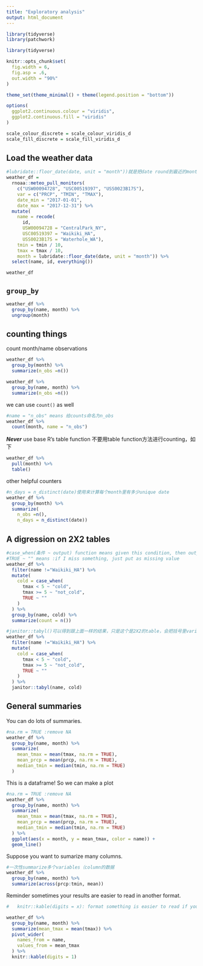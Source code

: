 ```yaml
---
title: "Exploratory analysis"
output: html_document
---
```


```r
library(tidyverse)
library(patchwork)
```


```r
library(tidyverse)

knitr::opts_chunk$set(
  fig.width = 6,
  fig.asp = .6,
  out.width = "90%"
)

theme_set(theme_minimal() + theme(legend.position = "bottom"))

options(
  ggplot2.continuous.colour = "viridis",
  ggplot2.continuous.fill = "viridis"
)

scale_colour_discrete = scale_colour_viridis_d
scale_fill_discrete = scale_fill_viridis_d
```

## Load the weather data

```r
#lubridate::floor_date(date, unit = "month"))就是把date round到最近的month里，这样2017-01-10在一个新的叫month的variable里就变成2017-01-01
weather_df = 
  rnoaa::meteo_pull_monitors(
    c("USW00094728", "USC00519397", "USS0023B17S"),
    var = c("PRCP", "TMIN", "TMAX"), 
    date_min = "2017-01-01",
    date_max = "2017-12-31") %>%
  mutate(
    name = recode(
      id, 
      USW00094728 = "CentralPark_NY", 
      USC00519397 = "Waikiki_HA",
      USS0023B17S = "Waterhole_WA"),
    tmin = tmin / 10,
    tmax = tmax / 10,
    month = lubridate::floor_date(date, unit = "month")) %>%
  select(name, id, everything())

weather_df
```


## `group_by`

```r
weather_df %>% 
  group_by(name, month) %>% 
  ungroup(month)
```

## counting things

count month/name observations

```r
weather_df %>% 
  group_by(month) %>% 
  summarize(n_obs =n())

weather_df %>% 
  group_by(name, month) %>% 
  summarize(n_obs =n())
```

we can use `count()` as well

```r
#name = "n_obs" means 给counts命名为n_obs
weather_df %>% 
  count(month, name = "n_obs")
```

***Never*** use base R's table function
不要用table function方法进行counting，如下
```r
weather_df %>% 
  pull(month) %>% 
  table()
```

other helpful counters

```r
#n_days = n_distinct(date)使用来计算每个month里有多少unique date
weather_df %>% 
  group_by(month) %>% 
  summarize(
    n_obs =n(),
    n_days = n_distinct(date))
```

## A digression on 2X2 tables

```r
#case_when(条件 ~ output) function means given this condition, then output.
#TRUE ~ "" means :if I miss something, just put as missing value
weather_df %>% 
  filter(name !="Waikiki_HA") %>% 
  mutate(
    cold = case_when(
      tmax < 5 ~ "cold",
      tmax >= 5 ~ "not_cold",
      TRUE ~ ""
    )
  ) %>% 
  group_by(name, cold) %>% 
  summarize(count = n())
```

```r
#janitor::tabyl()可以得到跟上面一样的结果，只是这个是2X2的table，会把括号里variable里面不同项（labels）拆开成不同的列
weather_df %>% 
  filter(name !="Waikiki_HA") %>% 
  mutate(
    cold = case_when(
      tmax < 5 ~ "cold",
      tmax >= 5 ~ "not_cold",
      TRUE ~ ""
    )
  ) %>% 
  janitor::tabyl(name, cold)
```

## General summaries

You can do lots of summaries.

```r
#na.rm = TRUE :remove NA
weather_df %>% 
  group_by(name, month) %>% 
  summarize(
    mean_tmax = mean(tmax, na.rm = TRUE),
    mean_prcp = mean(prcp, na.rm = TRUE),
    median_tmin = median(tmin, na.rm = TRUE)
  )
```

This is a dataframe! So we can make a plot

```r
#na.rm = TRUE :remove NA
weather_df %>% 
  group_by(name, month) %>% 
  summarize(
    mean_tmax = mean(tmax, na.rm = TRUE),
    mean_prcp = mean(prcp, na.rm = TRUE),
    median_tmin = median(tmin, na.rm = TRUE)
  ) %>% 
  ggplot(aes(x = month, y = mean_tmax, color = name)) +
  geom_line()
```

Suppose you want to sumarize many columns.

```r
#一次性summarize多个variables（column的数据
weather_df %>% 
  group_by(name, month) %>% 
  summarize(across(prcp:tmin, mean))
```

Reminder sometimes your results are easier to read in another format.

```r
#   knitr::kable(digits = x): format something is easier to read if you have r markdown doc,digits = x是保留几位小数。 总的来说就是把dataframe变成容易读的表格

weather_df %>% 
  group_by(name, month) %>% 
  summarize(mean_tmax = mean(tmax)) %>% 
  pivot_wider(
    names_from = name,
    values_from = mean_tmax
  ) %>% 
  knitr::kable(digits = 1)
```

